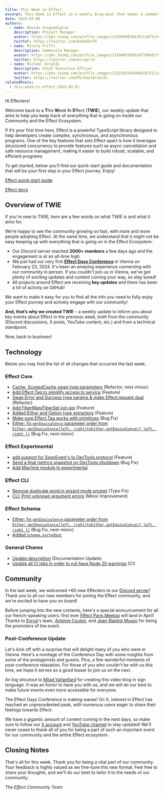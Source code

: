 ```yaml
---
title: This Week in Effect
excerpt: This Week in Effect is a weekly blog post that makes a summary of what happened in the Effect Community and Ecosystem to help you keep track of all the news, features and changes!
date: 2024-03-08
authors:
  - name: Davide Scognamiglio
    description: Project Manager
    avatar: https://pbs.twimg.com/profile_images/1329959878476111875/evHG8VX6_400x400.jpg
    twitter: https://twitter.com/DadeSkoTV
  - name: Mirela Prifti
    description: Community Manager
    avatar: https://pbs.twimg.com/profile_images/1728403785024770048/frKphayT_400x400.jpg
    twitter: https://twitter.com/mirepri4
  - name: Michael Arnaldi
    description: Chief Executive Officer
    avatar: https://pbs.twimg.com/profile_images/1232338149340319751/Ln9nNWyk_400x400.jpg
    twitter: https://twitter.com/MichaelArnaldi
relatedPosts:
  - this-week-in-effect-2024-03-01
---
```


Hi Effecters! 

Welcome back to a **T**his **W**eek **I**n **E**ffect (**TWIE**), our weekly update that aims to help you keep track of everything that is going on inside our Community and the Effect Ecosystem.

If it’s your first time here, Effect is a powerful TypeScript library designed to help developers create complex, synchronous, and asynchronous programs. One of the key features that sets Effect apart is how it leverages structured concurrency to provide features such as async cancellation and safe resource management, making it easier to build robust, scalable, and efficient programs.

To get started, below you’ll find our quick-start guide and documentation that will be your first step in your Effect journey. Enjoy!

[Effect quick-start guide](/docs/quickstart)

[Effect docs](/docs/introduction)

## Overview of TWIE

If you're new to TWIE, here are a few words on what TWIE is and what it aims for.

We’re happy to see the community growing so fast, with more and more people adopting Effect. At the same time, we understand that it might not be easy keeping up with everything that is going on in the Effect Ecosystem:

- Our Discord server reached **2000+ members** a few days ago and the engagement is at an all-time high.
- We just had our very first **[Effect Days Conference](/events/effect-days)** in Vienna on February 23, 2024. It's been an amazing experience connecting with our community in person. If you couldn't join us in Vienna, we've got plenty of exciting updates and content coming your way, so stay tuned!
- All projects around Effect are receiving **key updates** and there has been a lot of activity on GitHub!

We want to make it easy for you to find all the info you need to fully enjoy your Effect journey and actively engage with our community!

**And, that’s why we created TWIE** – a weekly update to inform you about key events about Effect in the previous week, both from the community (Discord discussions, X posts, YouTube content, etc.) and from a technical standpoint.

Now, back to business!

## Technology

Below you may find the list of all changes that occurred the last week.

### Effect Core
+ [Cache, ScopedCache swap type parameters](https://github.com/Effect-TS/effect/pull/2239) (Refactor, next-minor)
+ [Add Effect.Tag to simplify access to service](https://github.com/Effect-TS/effect/pull/2225) (Feature)
+ [Swap Error and Success type params & make Effect.request dual](https://github.com/Effect-TS/effect/pull/2238) (Refactor)
+ [Add FiberMap/FiberSet.join api](https://github.com/Effect-TS/effect/pull/2244) (Feature)
+ [Added Either and Option type extractors](https://github.com/Effect-TS/effect/pull/2255) (Feature)
+ [Make sure Effect.Tag works with primitives](https://github.com/Effect-TS/effect/pull/2257) (Bug Fix)
+ [Either: fix `getEquivalence` parameter order from `Either.getEquivalence(left, right)toEither.getEquivalence({ left, right })`](https://github.com/Effect-TS/effect/pull/2243) (Bug Fix, next-minor)

### Effect Experimental
+ [add support for SpanEvent's to DevTools protocol](https://github.com/Effect-TS/effect/pull/2246) (Feature)
+ [Send a final metrics snapshot on DevTools shutdown](https://github.com/Effect-TS/effect/pull/2254) (Bug Fix)
+ [Add Machine module to experimental](https://github.com/Effect-TS/effect/pull/2256)

### Effect CLI
+ [Remove duplicate word in wizard mode prompt](https://github.com/Effect-TS/effect/pull/2240) (Typo Fix)
+ [CLI: Print unknown argument errors](https://github.com/Effect-TS/effect/pull/2252) (Minor Improvement)

### Effect Schema
+ [Either: fix `getEquivalence` parameter order from `Either.getEquivalence(left, right)toEither.getEquivalence({ left, right })`](https://github.com/Effect-TS/effect/pull/2243) (Bug Fix, next-minor)
+ [Added `Schema.sortedSet`](https://github.com/Effect-TS/effect/pull/2241)

### General Chores
+ [Update description](https://github.com/Effect-TS/effect/pull/2245) (Documentation Update)
+ [Update all CI jobs in order to not have Node 20 warnings](https://github.com/Effect-TS/effect/pull/2249) (CI)

## Community

In the last week, we welcomed +60 new Effecters to our [Discord server](https://discord.gg/effect-ts)! Thank you to all our new members for joining the Effect community, and we're excited to have you on board!

Before jumping into the new contents, here's a special announcement for all our french-speaking users: first ever [Effect Paris Meetup](https://www.meetup.com/fr-FR/effect-paris/) will land in April! Thanks to [Evryg](https://www.evryg.com)'s team, [Antoine Coulon](https://twitter.com/c9antoine), and [Jean-Baptist Musso](https://twitter.com/jbmusso) for being the promoters of the event.
<Tweet id="1764621821184262629" />

### Post-Conference Update

Let's kick off with a surprise that will delight many of you who were in Vienna. Here's a montage of the Conference Day with some insights from some of the protagonists and guests. Plus, a few wonderful moments of post-conference relaxation. For those of you who couldn't be with us this time, we hope it serves as a good teaser to join us on the next.

<YouTube url="https://www.youtube.com/embed/CfbR-1XRlTA?si=hCRw4ORgro9w2wd1" />

An big shoutout to [Milad Vafaeifard](https://twitter.com/signlanguagete1) for creating this video blog in sign language. It was an honor to have you with us, and we will do our best to make future events even more accessible for everyone.

<YouTube url="https://www.youtube.com/embed/zevrZL1hrl4?si=SGlo_H-THn79dkR_" />

The Effect Days Conference is making waves! On X, interest in Effect has reached an unprecedented peak, with numerous users eager to share their feelings towards Effect.

<Tweet id="1764248774187024558" />
<Tweet id="1764954485430890984" />
<Tweet id="1764362764137439738" />

We have a gigantic amount of content coming in the next days, so make sure to follow our [X account](https://twitter.com/EffectTS_) and [YouTube channel](https://www.youtube.com/@effect-ts) to stay updated! We'll never cease to thank all of you for being a part of such an important event for our community and the entire Effect ecosystem.

## Closing Notes

That's all for this week. Thank you for being a vital part of our community. Your feedback is highly valued as we fine-tune this new format. Feel free to share your thoughts, and we'll do our best to tailor it to the needs of our community.

_The Effect Community Team_
